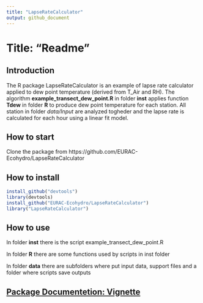 ```yaml
---
title: "LapseRateCalculator"
output: github_document
---
```

# Title: "Readme"

## Introduction

The R package LapseRateCalculator is an example of lapse rate calculator applied to dew point temperature (derived from T_Air and RH). The algorithm **example_transect_dew_point.R** in folder **inst** applies function **Tdew** in folder **R** to produce dew point temperature for each station. All station in folder *data/Input* are analyzed togheder and the lapse rate is calculated for each hour using a linear fit model. 

## How to start

Clone the package from https://github.com/EURAC-Ecohydro/LapseRateCalculator

## How to install

```r

install_github("devtools")
library(devtools)
install_github("EURAC-Ecohydro/LapseRateCalculator")
library("LapseRateCalculator")

```



## How to use

In folder **inst** there is the script example_transect_dew_point.R 

In folder **R** there are some functions used by scripts in inst folder

In folder **data** there are subfolders where put input data, support files and a folder where scripts save outputs

## [Package Documentetion: Vignette](https://github.com/EURAC-Ecohydro/LapseRateCalculator/blob/master/LapseRateCalculator.Rmd)